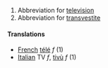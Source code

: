 #Abbreviation for [[television]]
#Abbreviation for [[transvestite]]


====Translations====
*[[French]] [[télé]] ''f'' (1)
*[[Italian]] TV ''f'', [[tivù]] ''f'' (1)
